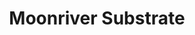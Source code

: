 ---
title: "Moonriver Substrate"
description: "Moonriver Substrate data indexing and API access"
---